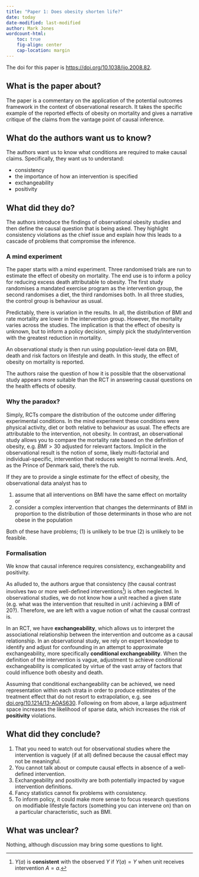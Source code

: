 ```yaml
---
title: "Paper 1: Does obesity shorten life?"
date: today
date-modified: last-modified
author: Mark Jones
wordcount-html:
    toc: true
    fig-align: center
    cap-location: margin
---
```



The doi for this paper is [https://doi.org/10.1038/ijo.2008.82](https://doi.org/10.1038/ijo.2008.82).


## What is the paper about?

The paper is a commentary on the application of the potential outcomes framework in the context of observational research.
It takes the specific example of the reported effects of obesity on mortality and gives a narrative critique of the claims from the vantage point of causal inference.

## What do the authors want us to know?

The authors want us to know what conditions are required to make causal claims.
Specifically, they want us to understand:

+ consistency
+ the importance of how an intervention is specified
+ exchangeability
+ positivity

## What did they do?

The authors introduce the findings of observational obesity studies and then define the causal question that is being asked.
They highlight consistency violations as the chief issue and explain how this leads to a cascade of problems that compromise the inference.

### A mind experiment

The paper starts with a mind experiment.
Three randomised trials are run to estimate the effect of obesity on mortality.
The end use is to inform a policy for reducing excess death attributable to obesity.
The first study randomises a mandated exercise program as the intervention group, the second randomises a diet, the third randomises both.
In all three studies, the control group is behaviour as usual.

Predictably, there is variation in the results.
In all, the distribution of BMI and rate mortality are lower in the intervention group.
However, the mortality varies across the studies.
The implication is that the effect of obesity is unknown, but to inform a policy decision, simply pick the study/intervention with the greatest reduction in mortality.

An observational study is then run using population-level data on BMI, death and risk factors on lifestyle and death.
In this study, the effect of obesity on mortality is reported.

The authors raise the question of how it is possible that the observational study appears more suitable than the RCT in answering causal questions on the health effects of obesity.

### Why the paradox?

Simply, RCTs compare the distribution of the outcome under differing experimental conditions.
In the mind experiment these conditions were physical activity, diet or both relative to behaviour as usual.
The effects are attributable to the intervention, not obesity.
In contrast, an observational study allows you to compare the mortality rate based on the definition of obesity, e.g. $BMI \gt 30$ adjusted for relevant factors.
Implicit in the observational result is the notion of some, likely multi-factorial and individual-specific, intervention that reduces weight to normal levels.
And, as the Prince of Denmark said, there's the rub.


::: {.callout-note collapse=false}

If they are to provide a single estimate for the effect of obesity, the observational data analyst has to

1. assume that all interventions on BMI have the same effect on mortality or 
2. consider a complex intervention that changes the determinants of BMI in proportion to the distribution of those determinants in those who are not obese in the population

Both of these have problems; (1) is unlikely to be true (2) is unlikely to be feasible.

:::

### Formalisation 

We know that causal inference requires consistency, exchangeability and positivity.

As alluded to, the authors argue that consistency (the causal contrast involves two or more well-defined interventions^[$Y(a)$ is **consistent** with the observed $Y$ if $Y(a) = Y$ when unit receives intervention $A=a$.]) is often neglected.
In observational studies, we do not know how a unit reached a given state (e.g. what was the intervention that resulted in unit $i$ achieving a BMI of $20$?).
Therefore, we are left with a vague notion of what the causal contrast is.

In an RCT, we have **exchangeability**, which allows us to interpret the associational relationship between the intervention and outcome as a causal relationship.
In an observational study, we rely on expert knowledge to identify and adjust for confounding in an attempt to approximate exchangeability, more specifically **conditional exchangeability**.
When the definition of the intervention is vague, adjustment to achieve conditional exchangeability is complicated by virtue of the vast array of factors that could influence both obesity and death.

Assuming that conditional exchangeability can be achieved, we need representation within each strata in order to produce estimates of the treatment effect that do not resort to extrapolation, e.g. see [doi.org/10.1214/13-AOAS630](doi.org/10.1214/13-AOAS630).
Following on from above, a large adjustment space increases the likelihood of sparse data, which increases the risk of **positivity** violations.


## What did they conclude?

1. That you need to watch out for observational studies where the intervention is vaguely (if at all) defined because the causal effect may not be meaningful.
2. You cannot talk about or compute causal effects in absence of a well-defined intervention.
3. Exchangeability and positivity are both potentially impacted by vague intervention definitions.
4. Fancy statistics cannot fix problems with consistency.
5. To inform policy, it could make more sense to focus research questions on modifiable lifestyle factors (something you can intervene on) than on a particular characteristic, such as BMI.

## What was unclear?

Nothing, although discussion may bring some questions to light.

